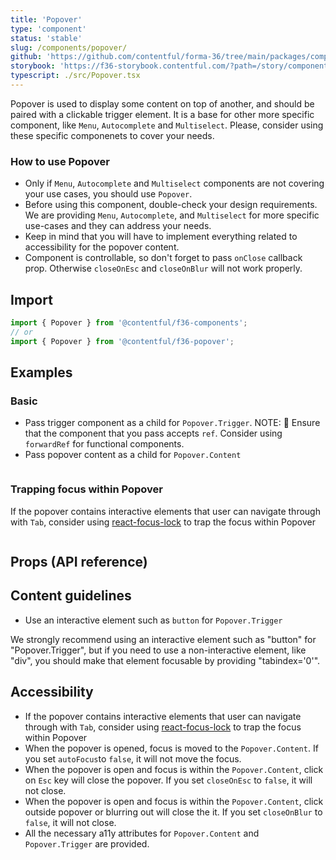 ```yaml
---
title: 'Popover'
type: 'component'
status: 'stable'
slug: /components/popover/
github: 'https://github.com/contentful/forma-36/tree/main/packages/components/popover'
storybook: 'https://f36-storybook.contentful.com/?path=/story/components-popover--basic'
typescript: ./src/Popover.tsx
---
```


Popover is used to display some content on top of another, and should be paired with a clickable trigger element.
It is a base for other more specific component, like `Menu`, `Autocomplete` and `Multiselect`. Please, consider using these specific componenets to cover your needs.

### How to use Popover

- Only if `Menu`, `Autocomplete` and `Multiselect` components are not covering your use cases, you should use `Popover`.
- Before using this component, double-check your design requirements. We are providing `Menu`, `Autocomplete`, and `Multiselect` for more specific use-cases and they can address your needs.
- Keep in mind that you will have to implement everything related to accessibility for the popover content.
- Component is controllable, so don't forget to pass `onClose` callback prop. Otherwise `closeOnEsc` and `closeOnBlur` will not work properly.

## Import

```jsx static=true
import { Popover } from '@contentful/f36-components';
// or
import { Popover } from '@contentful/f36-popover';
```

## Examples

### Basic

- Pass trigger component as a child for `Popover.Trigger`.
  NOTE: 🚨 Ensure that the component that you pass accepts `ref`. Consider using `forwardRef` for functional components.
- Pass popover content as a child for `Popover.Content`

```jsx file=examples/PopoverBasicExample.tsx

```

### Trapping focus within Popover

If the popover contains interactive elements that user can navigate through with `Tab`,
consider using [react-focus-lock](https://github.com/theKashey/react-focus-lock) to trap the focus within Popover

```jsx file=examples/PopoverFocusLockExample.tsx

```

## Props (API reference)

<PropsTable of="Popover" />

## Content guidelines

- Use an interactive element such as `button` for `Popover.Trigger`

<Note variant="neutral">
  We strongly recommend using an interactive element such as "button" for
  "Popover.Trigger", but if you need to use a non-interactive element, like
  "div", you should make that element focusable by providing "tabindex='0'".
</Note>

## Accessibility

- If the popover contains interactive elements that user can navigate through with `Tab`, consider using [react-focus-lock](https://github.com/theKashey/react-focus-lock) to trap the focus within Popover
- When the popover is opened, focus is moved to the `Popover.Content`. If you set `autoFocus`to `false`, it will not move the focus.
- When the popover is open and focus is within the `Popover.Content`, click on `Esc` key will close the popover. If you set `closeOnEsc` to `false`, it will not close.
- When the popover is open and focus is within the `Popover.Content`, click outside popover or blurring out will close the it. If you set `closeOnBlur` to `false`, it will not close.
- All the necessary a11y attributes for `Popover.Content` and `Popover.Trigger` are provided.
